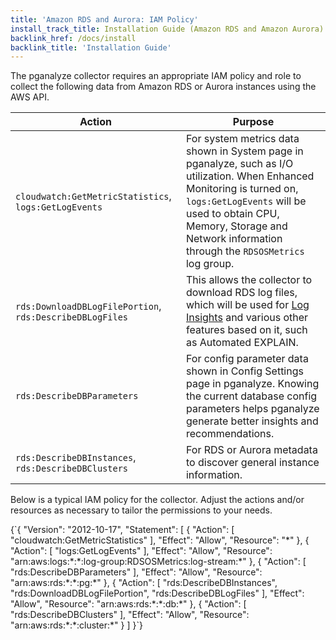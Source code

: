 ```yaml
---
title: 'Amazon RDS and Aurora: IAM Policy'
install_track_title: Installation Guide (Amazon RDS and Amazon Aurora)
backlink_href: /docs/install
backlink_title: 'Installation Guide'
---
```


The pganalyze collector requires an appropriate IAM policy and role to collect
the following data from Amazon RDS or Aurora instances using the AWS API.

<table>
  <thead>
    <tr>
      <th>Action</th>
      <th>Purpose</th>
    </tr>
  </thead>
  <tbody>
    <tr>
      <td><code>cloudwatch:GetMetricStatistics</code>, <code>logs:GetLogEvents</code></td>
      <td>
        For system metrics data shown in System page in pganalyze, such as I/O
        utilization. When Enhanced Monitoring is turned on, <code>logs:GetLogEvents</code>
        will be used to obtain CPU, Memory, Storage and Network information
        through the <code>RDSOSMetrics</code> log group.
      </td>
    </tr>
    <tr>
      <td><code>rds:DownloadDBLogFilePortion</code>, <code>rds:DescribeDBLogFiles</code></td>
      <td>
        This allows the collector to download RDS log files, which will be
        used for <a href="https://pganalyze.com/log-insights">Log Insights</a>
        and various other features based on it, such as Automated EXPLAIN.
      </td>
    </tr>
    <tr>
      <td><code>rds:DescribeDBParameters</code></td>
      <td>
        For config parameter data shown in Config Settings page in pganalyze.
        Knowing the current database config parameters helps pganalyze generate
        better insights and recommendations.
      </td>
    </tr>
    <tr>
      <td><code>rds:DescribeDBInstances</code>, <code>rds:DescribeDBClusters</code></td>
      <td>
        For RDS or Aurora metadata to discover general instance information.
      </td>
    </tr>
  </tbody>
</table>

Below is a typical IAM policy for the collector. Adjust the actions and/or
resources as necessary to tailor the permissions to your needs.

<CodeBlock language="json">
{`{
    "Version": "2012-10-17",
    "Statement": [
        {
            "Action": [
                "cloudwatch:GetMetricStatistics"
            ],
            "Effect": "Allow",
            "Resource": "*"
        },
        {
            "Action": [
                "logs:GetLogEvents"
            ],
            "Effect": "Allow",
            "Resource": "arn:aws:logs:*:*:log-group:RDSOSMetrics:log-stream:*"
        },
        {
            "Action": [
                "rds:DescribeDBParameters"
            ],
            "Effect": "Allow",
            "Resource": "arn:aws:rds:*:*:pg:*"
        },
        {
            "Action": [
                "rds:DescribeDBInstances",
                "rds:DownloadDBLogFilePortion",
                "rds:DescribeDBLogFiles"
            ],
            "Effect": "Allow",
            "Resource": "arn:aws:rds:*:*:db:*"
        },
        {
            "Action": [
                "rds:DescribeDBClusters"
            ],
            "Effect": "Allow",
            "Resource": "arn:aws:rds:*:*:cluster:*"
        }
    ]
}`}
</CodeBlock>
